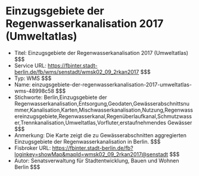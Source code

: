 # Einzugsgebiete der Regenwasserkanalisation 2017 (Umweltatlas)
- Titel: Einzugsgebiete der Regenwasserkanalisation 2017 (Umweltatlas) $$$
- Service URL: https://fbinter.stadt-berlin.de/fb/wms/senstadt/wmsk02_09_2rkan2017 $$$
- Typ: WMS $$$
- Name: einzugsgebiete-der-regenwasserkanalisation-2017-umweltatlas-wms-48998c58 $$$
- Stichworte: Berlin,Einzugsgebiete der Regenwasserkanalisation,Entsorgung,Geodaten,Gewässerabschnittsnummer,Kanalisation,Karten,Mischwasserkanalisation,Nutzung,Regenwassereinzugsgebiete,Regenwasserkanal,Regenüberlaufkanal,Schmutzwasser,Trennkanalisation,Umweltatlas,Vorfluter,erstaufnehmendes Gewässer $$$
- Anmerkung: Die Karte zeigt die zu Gewässerabschnitten aggregierten Einzugsgebiete der Regenwasserkanalisation in Berlin. $$$
- Fisbroker URL: https://fbinter.stadt-berlin.de/fb?loginkey=showMap&mapId=wmsk02_09_2rkan2017@senstadt $$$
- Autor: Senatsverwaltung für Stadtentwicklung, Bauen und Wohnen Berlin $$$
